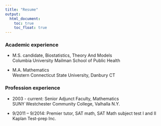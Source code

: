 ```yaml
---
title: "Resume"
output:
  html_document:
    toc: true
    toc_float: true
---
```


### Academic experience

* M.S. candidate, Biostatistics, Theory And Models  
Columbia University Mailman School of Public Health

* M.A. Mathematics  
Western Connecticut State University, Danbury CT  


### Profession experience
* 2003 - current:  Senior Adjunct Faculty, Mathematics   
  SUNY Westchester Community College, Valhalla N.Y.
  
* 9/2011 – 9/2014: Premier tutor, SAT math, SAT Math subject test I and II 	
	Kaplan Test-prep  Inc.	

	           	
